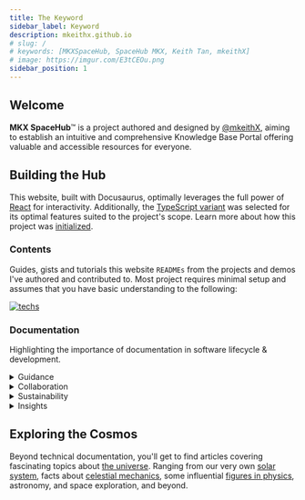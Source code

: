 ```yaml
---
title: The Keyword
sidebar_label: Keyword
description: mkeithx.github.io
# slug: /
# keywords: [MKXSpaceHub, SpaceHub MKX, Keith Tan, mkeithX]
# image: https://imgur.com/E3tCEOu.png
sidebar_position: 1
---
```




## Welcome

**MKX SpaceHub**™ is a project authored and designed by [@mkeithX](./me), aiming to establish an intuitive and comprehensive Knowledge Base Portal offering valuable and accessible resources for everyone.



<!-- **MKX SpaceHub**™ is a simple documentation website where you can find project docs from [mkeithX](https://github.com/mkeithx) and [Kitiplex](https://kitiplex.github.io). Our goal is to enhance it further by transforming it into a comprehensive Knowledge Base Portal, offering valuable resources for everyone. Discover more about [the author](./me). -->

<!-- **MKX SpaceHub**™ is a simple, straight-forward documentation website where I showcase some of my work, projects, including gists, and personal interests. It also serves as a milestone towards mastering technical writing and front-end technologies such [**React**](https://react.dev/) and [**TypeScript**](https://www.typescriptlang.org/). -->

<!-- <details>
<summary>Effective documentation</summary>

Effective documentation is crucial in software development for promoting clarity, collaboration, and knowledge dissemination. It ensures the enduring viability of projects by reducing confusion, facilitating development, and mitigating error risks, making it an indispensable aspect of the software development lifecycle.

:::tip[Info]

Most articles are assisted by AI for enhanced clarity and accuracy.

:::

</details> -->


## Building the Hub

This website, built with Docusaurus, optimally leverages the full power of [React](https://react.dev/) for interactivity. Additionally, the  [TypeScript variant](https://docusaurus.io/docs/typescript-support#initialization) was selected for its optimal features suited to the project's scope. Learn more about how this project was [initialized](/docs/configuration). 


### Contents
Guides, gists and tutorials this website `READMEs` from the projects and demos I've authored and contributed to. Most project requires minimal setup and assumes that you have basic understanding to the following:

[![techs](https://skillicons.dev/icons?i=react,js,py,ts,vscode,md,html,css,anaconda&perline=12)](#contents)


### Documentation

Highlighting the importance of documentation in software lifecycle & development.

<details>
<summary>Guidance</summary>

Effective documentation is indispensable in software development for numerous reasons. Primarily, it functions as a comprehensive guide, facilitating developers in comprehending the intricacies of the codebase, thereby easing the tasks of maintenance, troubleshooting, and software updates. Well-structured documentation expedites the onboarding process for new team members, enabling them to swiftly grasp the project's architecture and functionality.

</details>

<details>
<summary>Collaboration</summary>

Documentation fosters collaboration within development teams by establishing a common reference point. It cultivates a shared understanding of the project, its objectives, and the reasoning behind design choices, reducing misunderstandings and fostering efficient teamwork.

</details>

<details>
<summary>Sustainability</summary>

Crucially, documentation is a linchpin for the long-term sustainability of a software project. Serving as a valuable resource for future developers, it facilitates seamless transitions between team members and ensures continued development and support, even in the absence of original team members.

</details>

<details>
<summary>Insights</summary>

In the realm of quality assurance, thorough documentation proves invaluable in testing and debugging. It offers insights into anticipated behaviors, potential edge cases, and known issues, streamlining the identification and resolution of bugs and contributing to the overall stability and reliability of the software.

</details>


## Exploring the Cosmos 

Beyond technical documentation, you'll get to find articles covering fascinating topics about [the universe](../cosmos/). Ranging from our very own [solar system](../cosmos/solar-system/), facts about [celestial mechanics](../cosmos/astrophysics), some influential [figures in physics](../cosmos/legacy), astronomy, and space exploration, and beyond.

